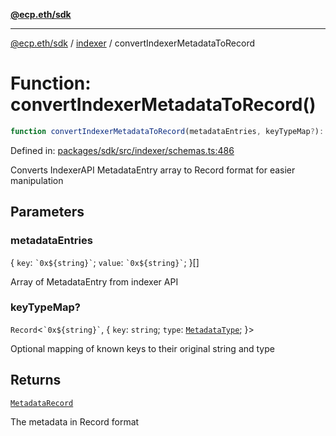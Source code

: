 [**@ecp.eth/sdk**](../../index.mdx)

***

[@ecp.eth/sdk](/sdk-reference/index.mdx) / [indexer](/sdk-reference/indexer/index.mdx) / convertIndexerMetadataToRecord

# Function: convertIndexerMetadataToRecord()

```ts
function convertIndexerMetadataToRecord(metadataEntries, keyTypeMap?): MetadataRecord;
```

Defined in: [packages/sdk/src/indexer/schemas.ts:486](https://github.com/ecp-eth/comments-monorepo/blob/main/packages/sdk/src/indexer/schemas.ts#L486)

Converts IndexerAPI MetadataEntry array to Record format for easier manipulation

## Parameters

### metadataEntries

\{
  `key`: `` `0x${string}` ``;
  `value`: `` `0x${string}` ``;
\}[]

Array of MetadataEntry from indexer API

### keyTypeMap?

`Record`\<`` `0x${string}` ``, \{
  `key`: `string`;
  `type`: [`MetadataType`](/sdk-reference/comments/type-aliases/MetadataType.mdx);
\}\>

Optional mapping of known keys to their original string and type

## Returns

[`MetadataRecord`](/sdk-reference/comments/type-aliases/MetadataRecord.mdx)

The metadata in Record format
